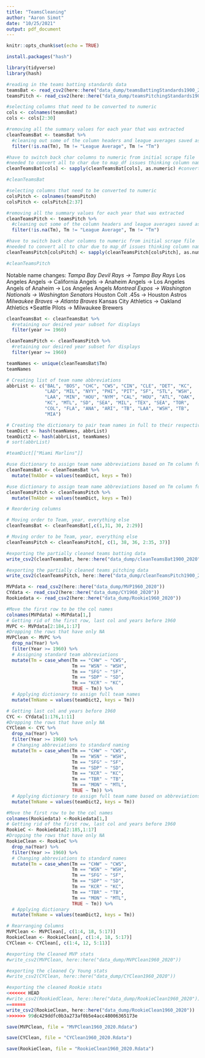 ```yaml
---
title: "TeamsCleaning"
author: "Aaron Simot"
date: "10/25/2021"
output: pdf_document
---
```


```r
knitr::opts_chunk$set(echo = TRUE)
```

```r
install.packages("hash")
```


```R
library(tidyverse)
library(hash)
```


```R

#reading in the teams batting standards data
teamsBat <- read_csv2(here::here("data_dump/teamsBattingStandards1900_2020"))
teamsPitch <- read_csv2(here::here("data_dump/teamsPitchingStandards1900_2020"))

```



```R

#selecting columns that need to be converted to numeric
cols <- colnames(teamsBat)
cols <- cols[2:30]

#removing all the summary values for each year that was extracted
cleanTeamsBat <- teamsBat %>%
  #cleaning out some of the column headers and league averages saved as team data
  filter(!is.na(Tm), Tm != "League Average", Tm != "Tm")

#have to switch back char columns to numeric from initial scrape file
#needed to convert all to char due to map_df issues thinking column names were datapoints
cleanTeamsBat[cols] <- sapply(cleanTeamsBat[cols], as.numeric) #converting numeric cols back to numeric

#cleanTeamsBat

```



```R
#selecting columns that need to be converted to numeric
colsPitch <- colnames(teamsPitch)
colsPitch <- colsPitch[2:37]

#removing all the summary values for each year that was extracted
cleanTeamsPitch <- teamsPitch %>%
  #cleaning out some of the column headers and league averages saved as team data
  filter(!is.na(Tm), Tm != "League Average", Tm != "Tm")

#have to switch back char columns to numeric from initial scrape file
#needed to convert all to char due to map_df issues thinking column names were datapoints
cleanTeamsPitch[colsPitch] <- sapply(cleanTeamsPitch[colsPitch], as.numeric) #converting numeric cols back to numeric

#cleanTeamsPitch

```

Notable name changes:
  *Tampa Bay Devil Rays -> Tampa Bay Rays
  *Los Angeles Angels -> California Angels -> Anaheim Angels -> Los Angeles Angels of Anaheim -> Los Angeles Angels
  *Montreal Expos -> Washington Nationals -> Washington Senators
  *Houston Colt .45s -> Houston Astros
  *Milwaukee Braves -> Atlanta Braves
  *Kansas City Athletics -> Oakland Athletics
  *Seattle Pilots -> Milwaukee Brewers

```r

cleanTeamsBat <- cleanTeamsBat %>%
  #retaining our desired year subset for displays
  filter(year >= 1960)

cleanTeamsPitch <- cleanTeamsPitch %>%
  #retaining our desired year subset for displays
  filter(year >= 1960)

teamNames <- unique(cleanTeamsBat$Tm)
teamNames
```



```r

# Creating list of team name abbreviations
abbrList <- c("BAL", "BOS", "CHC", "CWS", "CIN", "CLE", "DET", "KC",
              "LAD", "MIL", "NYY", "PHI", "PIT", "SF", "STL", "WSH",
              "LAA", "MIN", "HOU", "NYM", "CAL", "HOU", "ATL", "OAK", 
              "KC", "MTL", "SD", "SEA", "MIL", "TEX", "SEA", "TOR", 
              "COL", "FLA", "ANA", "ARI", "TB", "LAA", "WSH", "TB", 
              "MIA")

# Creating the dictionary to pair team names in full to their respective abbreviations
teamDict <- hash(teamNames, abbrList)
teamDict2 <- hash(abbrList, teamNames)
# sort(abbrList)

```

```r

#teamDict[["Miami Marlins"]]

#use dictionary to assign team name abbreviations based on Tm column for Bat table
cleanTeamsBat <- cleanTeamsBat %>%
  mutate(TmAbbr = values(teamDict, keys = Tm))

#use dictionary to assign team name abbreviations based on Tm column for Pitch table
cleanTeamsPitch <- cleanTeamsPitch %>%
  mutate(TmAbbr = values(teamDict, keys = Tm))

```



```r
# Reordering columns

# Moving order to Team, year, everything else
cleanTeamsBat <- cleanTeamsBat[,c(1,31, 30, 2:29)]

# Moving order to be Team, year, everything else
cleanTeamsPitch <- cleanTeamsPitch[, c(1, 38, 36, 2:35, 37)]

```



```R
#exporting the partially cleaned teams batting data
write_csv2(cleanTeamsBat, here::here("data_dump/cleanTeamsBat1900_2020"))

#exporting the partially cleaned teams pitching data
write_csv2(cleanTeamsPitch, here::here("data_dump/cleanTeamsPitch1900_2020"))
```


```r
MVPdata <- read_csv2(here::here("data_dump/MVP1960_2020"))
CYdata <- read_csv2(here::here("data_dump/CY1960_2020"))
Rookiedata <- read_csv2(here::here("data_dump/Rookie1960_2020"))
```




```r
#Move the first row to be the col names
colnames(MVPdata) <-MVPdata[1,]
# Getting rid of the first row, last col and years before 1960
MVPC <- MVPdata[2:184,1:17]
#Dropping the rows that have only NA
MVPClean <- MVPC %>% 
  drop_na(Year) %>%
  filter(Year >= 1960) %>%
  # Assigning standard team abbreviations
  mutate(Tm = case_when(Tm == "CHW" ~ "CWS", 
                        Tm == "WSN" ~ "WSH", 
                        Tm == "SFG" ~ "SF",
                        Tm == "SDP" ~ "SD", 
                        Tm == "KCR" ~ "KC",
                        TRUE ~ Tm)) %>%
  # Applying dictionary to assign full team names
  mutate(TmName = values(teamDict2, keys = Tm))

```



```r
# Getting last col and years before 1960
CYC <- CYdata[1:176,1:11]
#Dropping the rows that have only NA
CYClean <- CYC %>% 
  drop_na(Year) %>%
  filter(Year >= 1960) %>%
  # Changing abbreviations to standard naming
  mutate(Tm = case_when(Tm == "CHW" ~ "CWS", 
                        Tm == "WSN" ~ "WSH", 
                        Tm == "SFG" ~ "SF",
                        Tm == "SDP" ~ "SD", 
                        Tm == "KCR" ~ "KC",
                        Tm == "TBR" ~ "TB", 
                        Tm == "MON" ~ "MTL",
                        TRUE ~ Tm)) %>%
  # Applying dictionary to assign full team name based on abbreviations
  mutate(TmName = values(teamDict2, keys = Tm))

```



```r
#Move the first row to be the col names
colnames(Rookiedata) <-Rookiedata[1,]
# Getting rid of the first row, last col and years before 1960
RookieC <- Rookiedata[2:185,1:17]
#Dropping the rows that have only NA
RookieClean <- RookieC %>% 
  drop_na(Year) %>%
  filter(Year >= 1960) %>%
  # Changing abbreviations to standard names
  mutate(Tm = case_when(Tm == "CHW" ~ "CWS", 
                        Tm == "WSN" ~ "WSH", 
                        Tm == "SFG" ~ "SF",
                        Tm == "SDP" ~ "SD", 
                        Tm == "KCR" ~ "KC",
                        Tm == "TBR" ~ "TB", 
                        Tm == "MON" ~ "MTL",
                        TRUE ~ Tm)) %>%
  # Applying dictionary
  mutate(TmName = values(teamDict2, keys = Tm))
```


```r
# Rearranging Columns
MVPClean <- MVPClean[, c(1:4, 18, 5:17)]
RookieClean <- RookieClean[, c(1:4, 18, 5:17)]
CYClean <- CYClean[, c(1:4, 12, 5:11)]

```



```r
#exporting the Cleaned MVP stats
#write_csv2(MVPClean, here::here("data_dump/MVPClean1960_2020"))

#exporting the cleaned Cy Young stats
#write_csv2(CYClean, here::here("data_dump/CYClean1960_2020"))

#exporting the cleaned Rookie stats
<<<<<<< HEAD
#write_csv2(RookiedClean, here::here("data_dump/RookieClean1960_2020"))
=======
write_csv2(RookieClean, here::here("data_dump/RookieClean1960_2020"))
>>>>>>> 99dc429ddfc0b3a273af0b5e4acc48006365173e
```

```r
save(MVPClean, file = "MVPClean1960_2020.Rdata")

save(CYClean, file = "CYClean1960_2020.Rdata")

save(RookieClean, file = "RookieClean1960_2020.Rdata")
```

